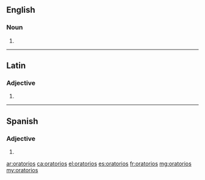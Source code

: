 {{also|oratórios|Oratórios}}
==English==

===Noun===
{{head|en|noun plural form}}

# {{plural of|oratorio|lang=en}}

----

==Latin==

===Adjective===
{{la-adj-form|ōrātōriōs}}

# {{inflection of|ōrātōrius||acc|m|p|lang=la}}

----

==Spanish==

===Adjective===
{{head|es|adjective form|g=m-p}}

# {{masculine plural of|oratorio|lang=es}}

[[ar:oratorios]]
[[ca:oratorios]]
[[el:oratorios]]
[[es:oratorios]]
[[fr:oratorios]]
[[mg:oratorios]]
[[my:oratorios]]